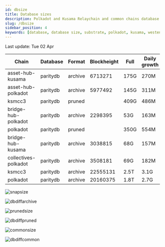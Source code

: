 ```yaml
---
id: dbsize
title: Database sizes
description: Polkadot and Kusama Relaychain and common chains database sizes
slug: /dbsize
sidebar_position: 4
keywords: [database, database size, substrate, polkadot, kusama, westend]
---
```



Last update: Tue 02 Apr

| Chain    | Database   | Format | Blockheight | Full         | Daily growth |
| ------------------------| ----------- | -------- | ------- | ---------- | ----- | 
| asset-hub-kusama | paritydb | archive | 6713271 | 175G | 270M |
| asset-hub-polkadot | paritydb | archive | 5977492 | 145G | 311M |
| ksmcc3 | paritydb | pruned |  | 409G | 486M |
| bridge-hub-polkadot | paritydb | archive | 2298395 | 53G | 163M |
| polkadot | paritydb | pruned |  | 350G | 554M |
| bridge-hub-kusama | paritydb | archive | 3038815 | 68G | 157M |
| collectives-polkadot | paritydb | archive | 3508181 | 69G | 182M |
| ksmcc3 | paritydb | archive | 22555131 | 2.5T | 3.1G |
| polkadot | paritydb | archive | 20160375 | 1.8T | 2.7G |

![snapsize](/img/archivesize.png)

![dbdiffarchive](/img/dbdiffrelay.png)

![prunedsize](/img/prunedsize.png)

![dbdiffpruned](/img/dbdiffpruned.png)

![commonsize](/img/commonsize.png)

![dbdiffcommon](/img/dbdiffcommon.png)
